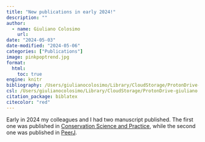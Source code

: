 ```yaml
---
title: "New publications in early 2024!"
description: ""
author:
  - name: Giuliano Colosimo
    url: 
date: "2024-05-03"
date-modified: "2024-05-06"
categories: ["Publications"]
image: pinkpoptrend.jpg
format: 
  html:
    toc: true
engine: knitr
bibliography: /Users/giulianocolosimo/Library/CloudStorage/ProtonDrive-giuliano.colosimo@protonmail.com/manuscripts/literature/bibtex/comprehensive_database.bib
csl: /Users/giulianocolosimo/Library/CloudStorage/ProtonDrive-giuliano.colosimo@protonmail.com/manuscripts/literature/bibtex/evolutionary-ecology-research.csl
citation_package: biblatex
citecolor: "red"
---
```


Early in 2024 my colleagues and I had two manuscript published. The first one was published in [Conservation Science and Practice](https://conbio.onlinelibrary.wiley.com/doi/10.1111/csp2.13108), while the second one was published in [PeerJ](https://peerj.com/articles/17171/?td=bl).
